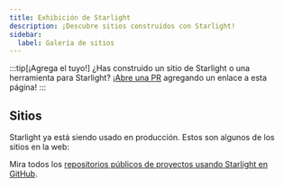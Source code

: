 ```yaml
---
title: Exhibición de Starlight
description: ¡Descubre sitios construidos con Starlight!
sidebar:
  label: Galería de sitios
---
```


:::tip[¡Agrega el tuyo!]
¿Has construido un sitio de Starlight o una herramienta para Starlight?
¡[Abre una PR](https://github.com/withastro/starlight/blob/main/CONTRIBUTING.md#showcase) agregando un enlace a esta página!
:::

## Sitios


Starlight ya está siendo usado en producción. Estos son algunos de los sitios en la web:

<ShowcaseSites />

Mira todos los [repositorios públicos de proyectos usando Starlight en GitHub](https://github.com/withastro/starlight/network/dependents).
